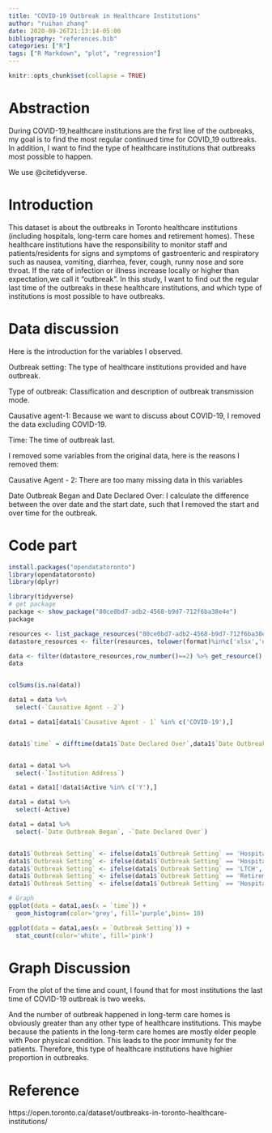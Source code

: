 ```yaml
---
title: "COVID-19 Outbreak in Healthcare Institutions"
author: "ruihan zhang"
date: 2020-09-26T21:13:14-05:00
bibliography: "references.bib"
categories: ["R"]
tags: ["R Markdown", "plot", "regression"]
---
```


```r
knitr::opts_chunk$set(collapse = TRUE)
```
# Abstraction
During COVID-19,healthcare institutions are the first line of the outbreaks, my goal is to find the most regular continued time for COVID_19 outbreaks. In addition, I want to find the type of healthcare institutions that outbreaks most possible to happen.

We use @citetidyverse.


# Introduction
This dataset is about the outbreaks in Toronto healthcare institutions
(including hospitals, long-term care homes and retirement homes). 
These healthcare institutions have the responsibility to monitor staff 
and patients/residents for signs and symptoms of gastroenteric and respiratory
such as nausea, vomiting, diarrhea, fever, cough, runny nose and sore throat.
If the rate of infection or illness increase locally or higher than expectation,we call it "outbreak".
In this study, I want to find out the regular last time of the outbreaks in these healthcare institutions, and which type of institutions is most possible to have outbreaks.

# Data discussion
Here is the introduction for the variables I observed.

Outbreak setting: The type of healthcare institutions provided and have outbreak.

Type of outbreak: Classification and description of outbreak transmission mode.

Causative agent-1: Because we want to discuss about COVID-19, I removed the data excluding COVID-19.

Time: The time of outbreak last.

I removed some variables from the original data, here is the reasons I removed them:

Causative Agent - 2: There are too many missing data in this variables

Date Outbreak Began and Date Declared Over:
I calculate the difference between the over date and the start date, such that I removed the start and over time for the outbreak.



# Code part

```r
install.packages("opendatatoronto")
library(opendatatoronto)
library(dplyr)

library(tidyverse)
# get package
package <- show_package("80ce0bd7-adb2-4568-b9d7-712f6ba38e4e")
package

resources <- list_package_resources("80ce0bd7-adb2-4568-b9d7-712f6ba38e4e")
datastore_resources <- filter(resources, tolower(format)%in%c('xlsx','ob_report_2020'))

data <- filter(datastore_resources,row_number()==2) %>% get_resource()
data


colSums(is.na(data))

data1 = data %>%
  select(-`Causative Agent - 2`)

data1 = data1[data1$`Causative Agent - 1` %in% c('COVID-19'),]


data1$`time` = difftime(data1$`Date Declared Over`,data1$`Date Outbreak Began`,units="days")


data1 = data1 %>%
  select(-`Institution Address`)

data1 = data1[!data1$Active %in% c('Y'),]

data1 = data1 %>%
  select(-Active)

data1 = data1 %>%
  select(-`Date Outbreak Began`, -`Date Declared Over`)


data1$`Outbreak Setting` <- ifelse(data1$`Outbreak Setting` == 'Hospital-Acute Care',  1, data1$`Outbreak Setting`);
data1$`Outbreak Setting` <- ifelse(data1$`Outbreak Setting` == 'Hospital-Psychiatric',  2, data1$`Outbreak Setting`);
data1$`Outbreak Setting` <- ifelse(data1$`Outbreak Setting` == 'LTCH',  3, data1$`Outbreak Setting`);
data1$`Outbreak Setting` <- ifelse(data1$`Outbreak Setting` == 'Retirement Home',  4, data1$`Outbreak Setting`);
data1$`Outbreak Setting` <- ifelse(data1$`Outbreak Setting` == 'Hospital-Chronic Care',  5, data1$`Outbreak Setting`);

# Graph
ggplot(data = data1,aes(x = `time`)) + 
  geom_histogram(color='grey', fill='purple',bins= 10)

ggplot(data = data1,aes(x = `Outbreak Setting`)) + 
  stat_count(color='white', fill='pink')

```

# Graph Discussion
From the plot of the time and count, I found that for most institutions the last time of COVID-19 outbreak is two weeks.

And the number of outbreak happened in long-term care homes is obviously greater than any other type of healthcare institutions. This maybe because the patients in the long-term care homes are mostly elder people with Poor physical condition. This leads to the poor immunity for the patients. Therefore, this type of healthcare institutions have highier proportion in outbreaks.



# Reference
https://open.toronto.ca/dataset/outbreaks-in-toronto-healthcare-institutions/
